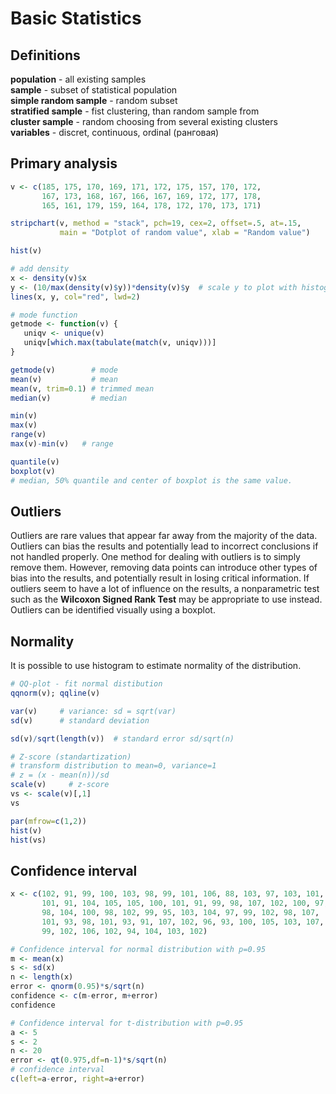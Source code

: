 # Basic Statistics

## Definitions
**population** - all existing samples  
**sample** - subset of statistical population  
**simple random sample** - random subset  
**stratified sample** - fist clustering, than random sample from  
**cluster sample** - random choosing from several existing clusters  
**variables** - discret, continuous, ordinal (ранговая)  

## Primary analysis
```r
v <- c(185, 175, 170, 169, 171, 172, 175, 157, 170, 172,
       167, 173, 168, 167, 166, 167, 169, 172, 177, 178,
       165, 161, 179, 159, 164, 178, 172, 170, 173, 171)

stripchart(v, method = "stack", pch=19, cex=2, offset=.5, at=.15,
           main = "Dotplot of random value", xlab = "Random value")

hist(v)

# add density
x <- density(v)$x
y <- (10/max(density(v)$y))*density(v)$y  # scale y to plot with histogram
lines(x, y, col="red", lwd=2)

# mode function
getmode <- function(v) {
   uniqv <- unique(v)
   uniqv[which.max(tabulate(match(v, uniqv)))]
}

getmode(v)        # mode
mean(v)           # mean
mean(v, trim=0.1) # trimmed mean
median(v)         # median

min(v)
max(v)
range(v)
max(v)-min(v)   # range

quantile(v)
boxplot(v)
# median, 50% quantile and center of boxplot is the same value.
```

## Outliers
Outliers are rare values that appear far away from the majority of the data. 
Outliers can bias the results and potentially lead to incorrect conclusions if not handled properly. 
One method for dealing with outliers is to simply remove them. 
However, removing data points can introduce other types of bias into the results, and potentially result in losing critical information. 
If outliers seem to have a lot of influence on the results, a nonparametric test such as the **Wilcoxon Signed Rank Test** may be appropriate to use instead. 
Outliers can be identified visually using a boxplot.  

## Normality
It is possible to use histogram to estimate normality of the distribution.  

```r
# QQ-plot - fit normal distibution
qqnorm(v); qqline(v)

var(v)     # variance: sd = sqrt(var)
sd(v)      # standard deviation

sd(v)/sqrt(length(v))  # standard error sd/sqrt(n)

# Z-score (standartization)
# transform distribution to mean=0, variance=1
# z = (x - mean(n))/sd
scale(v)     # z-score
vs <- scale(v)[,1]
vs

par(mfrow=c(1,2))
hist(v)
hist(vs)
```



## Confidence interval
```r
x <- c(102, 91, 99, 100, 103, 98, 99, 101, 106, 88, 103, 97, 103, 101,
       101, 91, 104, 105, 105, 100, 101, 91, 99, 98, 107, 102, 100, 97,
       98, 104, 100, 98, 102, 99, 95, 103, 104, 97, 99, 102, 98, 107, 
       101, 93, 98, 101, 93, 91, 107, 102, 96, 93, 100, 105, 103, 107, 
       99, 102, 106, 102, 94, 104, 103, 102)

# Confidence interval for normal distribution with p=0.95
m <- mean(x)
s <- sd(x)
n <- length(x)
error <- qnorm(0.95)*s/sqrt(n)
confidence <- c(m-error, m+error)
confidence

# Confidence interval for t-distribution with p=0.95
a <- 5
s <- 2
n <- 20
error <- qt(0.975,df=n-1)*s/sqrt(n)
# confidence interval
c(left=a-error, right=a+error)
```




